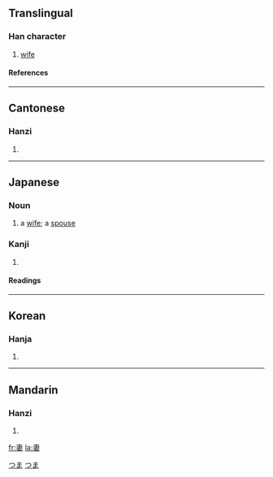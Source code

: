 ==Translingual==
===Han character===
{{Han char|rn=38|rad=女|as=05|sn=8|four=5040<sub>4</sub>|canj=十中女 (JLV)}}
# [[wife]]
====References====
{{Han ref|kx=0257.300|dkj=06140|dj=0522.250|hdz=21036.020|uh=59BB|ud=22971|bh=A964|bd=43364}}
----
==Cantonese==
===Hanzi===
{{yue-hanzi|jyut=|y=chai1}}
# {{defn|Cantonese}}
----
==Japanese==
===Noun===
[[Category:1000_Japanese_basic_words|つま]]
{{ja-noun|k|hira=つま|rom=tsuma}}
#a [[wife]]; a [[spouse]]
[[Category:ja:Family|つま]]

===Kanji===
{{ja-kanji|grade=|rs=女05}}
# {{defn|Japanese}} 
====Readings====
{{ja-readings|on=[[さい]] (sai)|kun=[[つま]] (tsuma), [[めあわせる]] (meawaseru)}}
----
==Korean==
===Hanja===
{{ko-hanja|hangeul=처|rv=cheo|mr=ch'ŏ}}
# {{defn|Korean}}
----
==Mandarin==
===Hanzi===
{{cmn-hanzi|pin=[[qī]] (qi1)|wg=ch'i<sup>1</sup>}}
# {{defn|Mandarin}}

[[fr:妻]]
[[la:妻]]